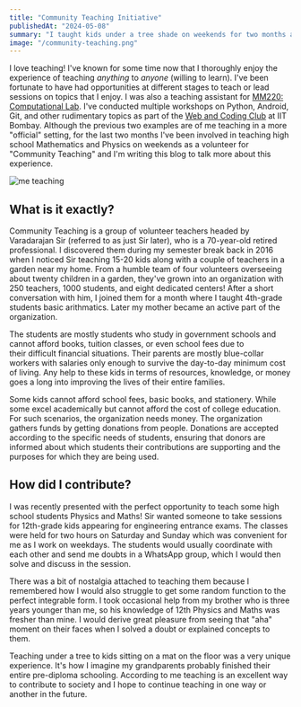 ```yaml
---
title: "Community Teaching Initiative"
publishedAt: "2024-05-08"
summary: "I taught kids under a tree shade on weekends for two months and it was awesome."
image: "/community-teaching.png"
---
```


I love teaching! I've known for some time now that I thoroughly enjoy the experience of teaching _anything_ to _anyone_ (willing to learn).
I've been fortunate to have had opportunities at different stages to teach or lead sessions on topics that I enjoy.
I was also a teaching assistant for [MM220: Computational Lab](https://www.iitb.ac.in/mems/en/mm-220-computation-lab).
I've conducted multiple workshops on Python, Android, Git, and other rudimentary topics as part of the [Web and Coding Club](https://itc.gymkhana.iitb.ac.in/wncc/)
at IIT Bombay.
Although the previous two examples are of me teaching in a more "official" setting, for the last two months I've been involved in teaching
high school Mathematics and Physics on weekends as a volunteer for "Community Teaching" and I'm writing this blog to talk more about
this experience.

![me teaching](/community-teaching.png)

## What is it exactly?

Community Teaching is a group of volunteer teachers headed by Varadarajan Sir (referred to as just Sir later), who is a 70-year-old retired professional.
I discovered them during my semester break back in 2016 when I noticed Sir teaching 15-20 kids along with a couple of teachers in a garden near my home.
From a humble team of four volunteers overseeing about twenty children in a garden, they've grown into an organization with
250 teachers, 1000 students, and eight dedicated centers!
After a short conversation with him, I joined them for a month where I taught 4th-grade students basic arithmatics. Later my mother became an active part
of the organization.

The students are mostly students who study in government schools and cannot afford books, tuition classes, or even school fees due to their difficult
financial situations.
Their parents are mostly blue-collar workers with salaries only enough to survive the day-to-day minimum cost of living.
Any help to these kids in terms of resources, knowledge, or money goes a long into improving the lives of their entire families.

Some kids cannot afford school fees, basic books, and stationery. While some excel academically but cannot afford the cost of college education.
For such scenarios, the organization needs money.
The organization gathers funds by getting donations from people.
Donations are accepted according to the specific needs of students, ensuring that donors are informed about which students their contributions are
supporting and the purposes for which they are being used.

## How did I contribute?

I was recently presented with the perfect opportunity to teach some high school students Physics and Maths!
Sir wanted someone to take sessions for 12th-grade kids appearing for engineering entrance exams.
The classes were held for two hours on Saturday and Sunday which was convenient for me as I work on weekdays.
The students would usually coordinate with each other and send me doubts in a WhatsApp group, which I would then solve and discuss in the session.

There was a bit of nostalgia attached to teaching them because I remembered how I would also struggle to get some random function to the perfect
integrable form. I took occasional help from my brother who is three years younger than me, so his knowledge of 12th Physics and Maths was
fresher than mine. I would derive great pleasure from seeing that "aha" moment on their faces when I solved a doubt or explained concepts to them.

Teaching under a tree to kids sitting on a mat on the floor was a very unique experience. It's how I imagine my grandparents probably finished their
entire pre-diploma schooling. According to me teaching is an excellent way to contribute to society and I hope to continue teaching in one way or another in the future.

